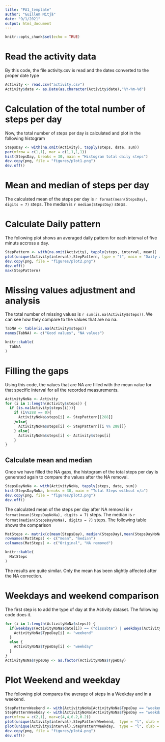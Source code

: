 ```yaml
---
title: "PA1_template"
author: "Guillem Mitjà"
date: "9/1/2021"
output: html_document
---
```


```r
knitr::opts_chunk$set(echo = TRUE)
```

# Read the activity data
By this code, the file activity.csv is read and the dates converted to the proper date type
```r
Activity <- read.csv("activity.csv")
Activity$date <- as.Date(as.character(Activity$date),"%Y-%m-%d")
```


# Calculation of the total number of steps per day
Now, the total number of steps per day is calculated and plot in the following histogram 
```r
StepsDay <- with(na.omit(Activity), tapply(steps, date, sum))
par(mfrow = c(1,1), mar = c(1,1,1,1))
hist(StepsDay, breaks = 30, main = "Histogram total daily steps")
dev.copy(png, file = "figures/plot1.png")
dev.off()
```

# Mean and median of steps per day
The calculated mean of the steps per day is `r format(mean(StepsDay), digits = 7)` steps. The median is `r median(StepsDay)` steps.


# Calculate Daily pattern

The following plot shows an averaged daily pattern for each interval of five minuts accross a day.

```r
StepPattern <- with(na.omit(Activity), tapply(steps, interval, mean))
plot(unique(Activity$interval),StepPattern, type = "l", main = "Daily average pattern")
dev.copy(png, file = "figures/plot2.png")
dev.off()
max(StepPattern)
```


# Missing values adjustment and analysis

The total number of missing values is `r sum(is.na(Activity$steps))`. We can see how they compare to the values that are no na.

```r
TabNA <- table(is.na(Activity$steps))
names(TabNA) <- c("Good values", "NA values")
```

```r
knitr::kable(
  TabNA
)
```

# Filling the gaps

Using this code, the values that are NA are filled with the mean value for that specific interval for all the recorded measurements.

```r
ActivityNoNa <- Activity
for (i in 1:length(Activity$steps)) {
  if (is.na(Activity$steps[i])){
    if (i%%288 == 0){
      ActivityNoNa$steps[i] <- StepPattern[[288]]
    }else{
      ActivityNoNa$steps[i] <- StepPattern[[i %% 288]]}
    } else{
      ActivityNoNa$steps[i] <- Activity$steps[i]
    }
}
```


## Calculate mean and median

Once we have filled the NA gaps, the histogram of the total steps per day is generated again to compare the values after the NA removal.

```r
StepsDayNoNa <- with(ActivityNoNa, tapply(steps, date, sum))
hist(StepsDayNoNa, breaks = 30, main = "Total Steps without n/a")
dev.copy(png, file = "figures/plot3.png")
dev.off()
```

The calculated mean of the steps per day after NA removal is `r format(mean(StepsDayNoNa), digits = 7)` steps. The median is `r format(median(StepsDayNoNa), digits = 7)` steps.
The following table shows the comparison

```r
MatSteps <- matrix(c(mean(StepsDay), median(StepsDay),mean(StepsDayNoNa),median(StepsDayNoNa)) ,nrow = 2, ncol = 2)
rownames(MatSteps) <- c("mean", "median")
colnames(MatSteps) <- c("Original", "NA removed")
```
```r
knitr::kable(
  MatSteps
)
```
The results are quite similar. Only the mean has been slightly affected after the NA correction. 

# Weekdays and weekend comparison

The first step is to add the type of day at the Activity dataset. The following code does it.

```r
for (i in 1:length(ActivityNoNa$steps)) {
  if(weekdays(ActivityNoNa$date[i]) == ("dissabte") | weekdays(ActivityNoNa$date[i]) == ("diumenge")){
    ActivityNoNa$TypeDay[i] <- "weekend"
  }
  else {
    ActivityNoNa$TypeDay[i] <- "weekday"
  }
}
ActivityNoNa$TypeDay <- as.factor(ActivityNoNa$TypeDay)
```

# Plot Weekend and weekday 

The following plot compares the average of steps in a Weekday and in a weekend.

```r
StepPatternWeekend <- with(ActivityNoNa[ActivityNoNa$TypeDay == "weekend",], tapply(steps, interval, mean))
StepPatternWeekday <- with(ActivityNoNa[ActivityNoNa$TypeDay == "weekday",], tapply(steps, interval, mean))
par(mfrow = c(2,1), mar=c(4,4,0.2,0.2))
plot(unique(Activity$interval),StepPatternWeekend,  type = "l", xlab = "Interval", ylab = "Steps Weekend")
plot(unique(Activity$interval),StepPatternWeekday,  type = "l", xlab = "Interval", ylab = "Steps Weekday")
dev.copy(png, file = "figures/plot4.png")
dev.off()
```




